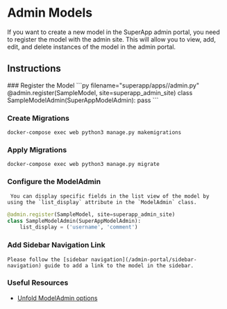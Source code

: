 
# Admin Models

If you want to create a new model in the SuperApp admin portal, you need to register the model with the admin site. This will allow you to view, add, edit, and delete instances of the model in the admin portal.

## Instructions
<Steps>
### Register the Model
```py filename="superapp/apps/<app_name>/admin.py"
@admin.register(SampleModel, site=superapp_admin_site)
class SampleModelAdmin(SuperAppModelAdmin):
    pass
```

### Create Migrations
```shell
docker-compose exec web python3 manage.py makemigrations
```

### Apply Migrations
```shell
docker-compose exec web python3 manage.py migrate
```
### Configure the ModelAdmin
     You can display specific fields in the list view of the model by using the `list_display` attribute in the `ModelAdmin` class.
```py filename="superapp/apps/<app_name>/admin.py"
@admin.register(SampleModel, site=superapp_admin_site)
class SampleModelAdmin(SuperAppModelAdmin):
    list_display = ('username', 'comment')
```

### Add Sidebar Navigation Link
    Please follow the [sidebar navigation](/admin-portal/sidebar-navigation) guide to add a link to the model in the sidebar.


</Steps>

### Useful Resources

- [Unfold ModelAdmin options](https://github.com/unfoldadmin/django-unfold?tab=readme-ov-file#available-unfoldadminmodeladmin-options)

